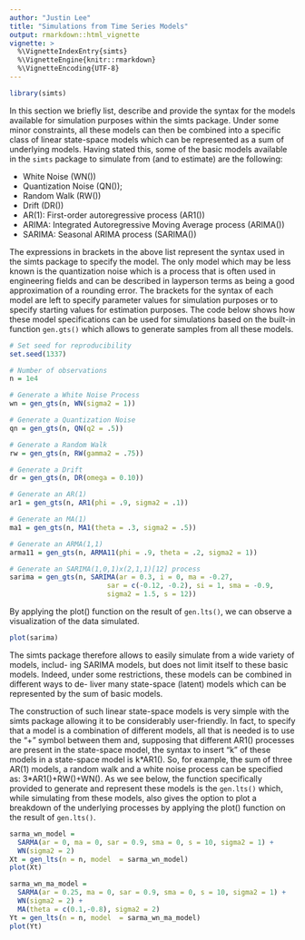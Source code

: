 ```yaml
---
author: "Justin Lee"
title: "Simulations from Time Series Models"
output: rmarkdown::html_vignette
vignette: >
  %\VignetteIndexEntry{simts}
  %\VignetteEngine{knitr::rmarkdown}
  %\VignetteEncoding{UTF-8}
---
```


```r
library(simts)
```

In this section we briefly list, describe and provide the syntax for the models available for simulation purposes within the simts package. Under some minor constraints, all these models can then be combined into a specific class of linear state-space models which can be represented as a sum of underlying models. Having stated this, some of the basic models available in the `simts` package to simulate from (and to estimate) are the following:

* White Noise (WN())
* Quantization Noise (QN());
* Random Walk (RW())
* Drift (DR())
* AR(1): First-order autoregressive process (AR1())
* ARIMA: Integrated Autoregressive Moving Average process (ARIMA())
* SARIMA: Seasonal ARIMA process (SARIMA())

The expressions in brackets in the above list represent the syntax used in the simts package to specify the model. The only model which may be less known is the quantization noise which is a process that is often used in engineering fields and can be described in layperson terms as being a good approximation of a rounding error. The brackets for the syntax of each model are left to specify parameter values for simulation purposes or to specify starting values for estimation purposes. The code below shows how these model specifications can be used for simulations based on the built-in function `gen.gts()` which allows to generate samples from all these models.

```r
# Set seed for reproducibility
set.seed(1337)

# Number of observations
n = 1e4

# Generate a White Noise Process
wn = gen_gts(n, WN(sigma2 = 1)) 

# Generate a Quantization Noise
qn = gen_gts(n, QN(q2 = .5)) 

# Generate a Random Walk
rw = gen_gts(n, RW(gamma2 = .75)) 

# Generate a Drift
dr = gen_gts(n, DR(omega = 0.10)) 

# Generate an AR(1)
ar1 = gen_gts(n, AR1(phi = .9, sigma2 = .1)) 

# Generate an MA(1)
ma1 = gen_gts(n, MA1(theta = .3, sigma2 = .5)) 

# Generate an ARMA(1,1)
arma11 = gen_gts(n, ARMA11(phi = .9, theta = .2, sigma2 = 1))

# Generate an SARIMA(1,0,1)x(2,1,1)[12] process
sarima = gen_gts(n, SARIMA(ar = 0.3, i = 0, ma = -0.27,
                        sar = c(-0.12, -0.2), si = 1, sma = -0.9,
                        sigma2 = 1.5, s = 12))
```

By applying the plot() function on the result of `gen.lts()`, we can observe a visualization of the data simulated. 

```r
plot(sarima)
```

The simts package therefore allows to easily simulate from a wide variety of models, includ- ing SARIMA models, but does not limit itself to these basic models. Indeed, under some restrictions, these models can be combined in different ways to de- liver many state-space (latent) models which can be represented by the sum of basic models. 

The construction of such linear state-space models is very simple with the simts package allowing it to be considerably user-friendly. In fact, to specify that a model is a combination of different models, all that is needed is to use the “+” symbol between them and, supposing that different AR1() processes are present in the state-space model, the syntax to insert “k” of these models in a state-space model is k\*AR1(). So, for example, the sum of three AR(1) models, a random walk and a white noise process can be specified as: 3\*AR1()+RW()+WN(). As we see below, the function specifically provided to generate and represent these models is the `gen.lts()` which, while simulating from these models, also gives the option to plot a breakdown of the underlying processes by applying the plot() function on the result of `gen.lts()`.

```r
sarma_wn_model = 
  SARMA(ar = 0, ma = 0, sar = 0.9, sma = 0, s = 10, sigma2 = 1) + 
  WN(sigma2 = 2)
Xt = gen_lts(n = n, model  = sarma_wn_model)
plot(Xt)

sarma_wn_ma_model = 
  SARMA(ar = 0.25, ma = 0, sar = 0.9, sma = 0, s = 10, sigma2 = 1) + 
  WN(sigma2 = 2) +
  MA(theta = c(0.1,-0.8), sigma2 = 2)
Yt = gen_lts(n = n, model  = sarma_wn_ma_model)
plot(Yt)
```

